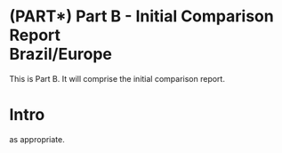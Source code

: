 # (PART\*) Part B - Initial Comparison Report <br> Brazil/Europe {#partB .unnumbered}

This is Part B. It will comprise the initial comparison report.

# Intro

as appropriate.
